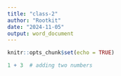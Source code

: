 ```yaml
---
title: "class-2"
author: "Rootkit"
date: "2024-11-05"
output: word_document
---
```


```r
knitr::opts_chunk$set(echo = TRUE)
```



```r
1 + 3  # adding two numbers 
```
